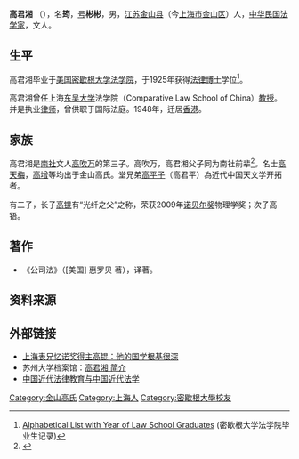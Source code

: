 '''高君湘''' （{{bd|？||？}}），名'''筠'''，[[号|号]]'''彬彬'''，男，[[江苏|江苏]][[金山县|金山县]]（今[[上海市|上海市]][[金山区_(上海市)|金山区]]）人，[[中华民国|中华民国]][[法学家|法学家]]，文人。

== 生平 ==
高君湘毕业于[[美国|美国]][[密歇根大学法学院|密歇根大学法学院]]，于1925年获得[[法律博士|法律博士]]学位<ref>[http://www.law.umich.edu/historyandtraditions/students/GraduateListPDFS/K.pdf Alphabetical List with Year of Law School Graduates] {{Wayback|url=http://www.law.umich.edu/historyandtraditions/students/GraduateListPDFS/K.pdf |date=20210319060845 }} (密歇根大学法学院毕业生记录)</ref>。

高君湘曾任上海[[东吴大学|东吴大学]]法学院（Comparative Law School of China）[[教授|教授]]。并是执业[[律师|律师]]，曾供职于国际法庭。1948年，迁居[[香港|香港]]。

== 家族 ==
高君湘是[[南社|南社]]文人[[高吹万|高吹万]]的第三子。高吹万，高君湘父子同为南社前辈<ref>{{Cite web|title=参加南社纪念会姓氏录|url=http://nanshewan.b121.53dns.com/suzhi/jnhxsl.txt|accessdate=|work=南社研究网|archiveurl=https://web.archive.org/web/20081121184213/http://nanshewan.b121.53dns.com/suzhi/jnhxsl.txt|archivedate=2008-11-21}}</ref>。名士[[高旭|高天梅]]，[[高增|高增]]等均出于金山高氏。堂兄弟[[高平子|高平子]]（高君平）為近代中国天文学开拓者。

有二子，长子[[高锟|高锟]]有“光纤之父”之称，荣获2009年[[诺贝尔奖|诺贝尔奖]]物理学奖；次子高铻。

== 著作 ==
* 《公司法》（[美国] 惠罗贝 著），译著。 

==资料来源 ==
{{reflist}}

== 外部链接 ==
* [http://news.ifeng.com/mainland/200910/1007_17_1378224.shtml 上海表兄忆诺奖得主高锟：他的国学根基很深] {{Wayback|url=http://news.ifeng.com/mainland/200910/1007_17_1378224.shtml |date=20200929023934 }}
* 苏州大学档案馆：[http://dag.suda.edu.cn/ShowPeople.asp?id=521 高君湘 简介]{{dead link|date=2018年5月 |bot=InternetArchiveBot |fix-attempted=yes }}
* [https://web.archive.org/web/20110708144744/https://journal.chinalawinfo.com/Article_Info.asp?Id=125689 中国近代法律教育与中国近代法学]

{{Authority control}}
{{DEFAULTSORT:Gao高}}
[[Category:金山高氏|Category:金山高氏]]
[[Category:上海人|Category:上海人]]
[[Category:密歇根大學校友|Category:密歇根大學校友]]